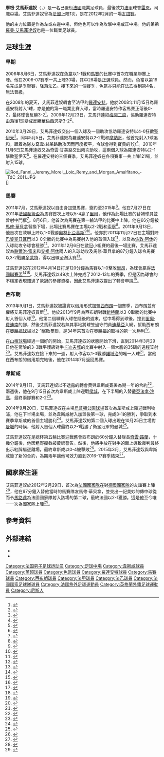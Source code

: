 {{noteTA|G1=足球|G2=EPL
|T=zh-hans:莫甘·阿玛尔菲塔诺; zh-hk:摩根·艾馬菲達奴;
|1=zh-hans:莫甘; zh-hk:摩根;
|2=zh-hans:阿玛尔菲塔诺; zh-hk:艾馬菲達奴;
}}
{{Infobox football biography
| name = 摩根·艾馬菲達奴<br />''Morgan Amalfitano''
| image = Morgan Amalfitano with West Ham United September 2014.jpg
| image_size = 250
| caption = 2014年艾馬菲達奴在韋斯咸
| fullname = Morgan Amalfitano<ref>{{Cite news|title=Transfer markt.com Morgan Amalfitano|url=https://www.transfermarkt.com/morgan-amalfitano/profil/spieler/39883|publisher=Transfer markt.com|accessdate=19 April 2014|archive-date=2021-07-14|archive-url=https://web.archive.org/web/20210714225134/https://www.transfermarkt.com/morgan-amalfitano/profil/spieler/39883|dead-url=no}}</ref>
| birth_date = {{birth date and age|1985|3|20|df=y}}<ref>{{cite web |url=https://www.espn.co.uk/football/player/_/id/84463/morgan-amalfitano |title=Morgan Amalfitano |publisher=ESPN |accessdate=8 March 2020 |archive-date=2021-08-13 |archive-url=https://web.archive.org/web/20210813065026/https://www.espn.co.uk/football/player/_/id/84463/morgan-amalfitano |dead-url=no }}</ref>
| height = 1.76 m<ref>{{cite web |url=https://www.premierleague.com/players/4849/Morgan-Amalfitano/overview |title=Morgan Amalfitano: Overview |publisher=Premier League |accessdate=8 March 2020 |archive-date=2021-12-13 |archive-url=https://web.archive.org/web/20211213215204/https://www.premierleague.com/players/4849/Morgan-Amalfitano/overview |dead-url=no }}</ref>
| position = [[中場|中場]]
| birth_place = [[法國|法國]][[尼斯|尼斯]]
| currentclub = [[西汉姆联足球俱乐部|韋斯咸]]
| clubnumber = 18
| youthyears1 = | youthclubs1 = {{tsl|en|AS Cannes||康城}}
| years1 = 2003–2008 
| clubs1 = [[色當體育會|色當]]                                  
| caps1 = 126 
| goals1 = 0
| years2 = 2008-2011 
| clubs2 = [[洛里昂足球俱樂部|羅連安特]]                                       
| caps2 = 110 
| goals2 = 14
| years3 = 2011-2014 
| clubs3 = [[奧林匹克馬賽|馬賽]]                         
| caps3 = 60  
| goals3 = 2
| years4 = 2013-2014     
| clubs4 = → [[西布罗姆维奇足球俱乐部|西布朗]] (借用)  
| caps4 = 31  
| goals4 = 4
| years5 = 2014-2015    
| clubs5 = [[西汉姆联足球俱乐部|韋斯咸]]                 
| caps5 = 24  
| goals5 = 3
| years6 = 2016-2017    
| clubs6 = [[里爾奧林匹克體育會|里爾]]                 
| caps6 = 32 
| goals6 = 2
| years7 = 2017-2018    
| clubs7 = [[雷恩足球俱乐部|雷恩]]               
| caps7 = 20  
| goals7 = 1
| nationalyears1 = 2012 | nationalteam1  = [[法國國家足球隊|法國]]
| nationalcaps1 = 1   | nationalgoals1  = 0
| pcupdate = 2018年8月13日
| ntupdate = 2012年2月29日
}}

'''摩根·艾馬菲達奴'''（{{lang-fr|'''Morgan Amalfitano'''}}，{{bd|1985年|3月20日|catIdx=Amalfitano, Morgan}}）是一名已退役[[法國|法國]]職業足球員，最後效力[[法甲|法甲]]球會[[雷恩足球俱乐部|雷恩]]，司職[[中場|中場]]。艾馬菲達奴曾為[[法國國家足球隊|法國]]上陣1次，是在2012年2月的一場[[友誼賽|友誼賽]]。

他的主力位置是作為左或右邊中場，但他也可以作為攻擊中場或正中場。他的弟弟[[羅曼·艾馬菲達奴|羅曼·艾馬菲達奴]]也是一位職業足球員。

==足球生涯==
===早期===
2006年8月6日，艾馬菲達奴在[[色當體育會|色當]]以1-1戰和[[奧林匹克馬賽|馬賽]]的比賽中首次在職業聯賽上陣。他在2006-07賽季一共上陣30場，其中28場是正選球員。然而，色當以第19名完成是季聯賽，降落[[法乙|法乙]]。接下來的一個賽季，色當亦只能在法乙得到第4名，無法晉級。

在2008年的夏天，艾馬菲達奴轉會至法甲的[[洛里昂足球俱樂部|羅連安特]]。他於2008年11月15日為羅連安特射入1球，亦是他的第一職業比賽入球，當時羅連安特作客馬賽正落後0-2，最終球會反勝3-2<ref>{{cite web |url=http://us.soccerway.com/matches/2008/11/15/france/ligue-1/olympique-de-marseille/football-cub-lorient-bretagne-sud/632000/ |title=Olympique Marseille vs. Lorietn 2–3 |work=Soccerway |date=15 November 2008 |accessdate=25 October 2014 |archive-date=2021-01-07 |archive-url=https://web.archive.org/web/20210107194019/https://us.soccerway.com/matches/2008/11/15/france/ligue-1/olympique-de-marseille/football-cub-lorient-bretagne-sud/632000/ |dead-url=no }}</ref>。2009年12月23日，艾馬菲達奴[[梅開二度|梅開二度]]，協助羅連安特由落後1球變成反勝[[瓦朗謝訥足球俱樂部|華倫西恩斯]]3-2<ref>{{cite web |url=http://us.soccerway.com/matches/2009/12/23/france/ligue-1/football-cub-lorient-bretagne-sud/valenciennes-anzin-football-club/779036/ |title=Lorient vs. Valenciennes 3–2 |date=23 December 2009 |work=Soccerway |accessdate=25 October 2014 |archive-date=2016-03-04 |archive-url=https://web.archive.org/web/20160304192511/http://us.soccerway.com/matches/2009/12/23/france/ligue-1/football-cub-lorient-bretagne-sud/valenciennes-anzin-football-club/779036/ |dead-url=no }}</ref>。

2010年3月28日，艾馬菲達奴交出一個入球及一個助攻協助羅連安特以4-0狂數[[聖伊天體育會|聖伊天]]<ref>{{cite web |url=http://www.espnfc.com/gamecast/271390/gamecast.html |title=Lorient 4–0 St. Etienne |work=ESPNFC |date=28 March 2010 |accessdate=25 October 2014 |archive-date=2016-03-04 |archive-url=https://web.archive.org/web/20160304060748/http://www.espnfc.com/gamecast/271390/gamecast.html |dead-url=no }}</ref>。同年5月5日，艾馬菲達奴為羅連安特以2-2戰和[[摩納哥體育會足球會|摩納哥]]，他首先射入1球追和，跟着為隊友[[奇雲·甘美路|奇雲·甘美路]]助攻因而再度扳平，令球會得到寶貴的1分<ref>{{cite web |url=http://www.espnfc.com/gamecast/271522/gamecast.html |title=Lorient 2–2 AS Monaco |work=ESPNFC |date=5 May 2010 |accessdate=25 October 2014 |archive-date=2016-03-04 |archive-url=https://web.archive.org/web/20160304054655/http://www.espnfc.com/gamecast/271522/gamecast.html |dead-url=no }}</ref>。2010年11月6日艾馬菲達奴又為奇雲·甘美路交出兩次助攻，這兩個入球為羅連安特以2-1擊敗聖伊天<ref>{{cite web |url=http://www.espnfc.com/gamecast/294903/gamecast.html |title=St. Etienne 1–2 Lorient |work=ESPNFC |date=6 November 2010 |accessdate=25 October 2014 |archive-date=2016-03-04 |archive-url=https://web.archive.org/web/20160304075725/http://www.espnfc.com/gamecast/294903/gamecast.html |dead-url=no }}</ref>。在羅連安特的三個賽季，艾馬菲達奴在各項賽事一共上陣121場，並射入15球。

[[File:Rod_Fanni,_Jeremy_Morel,_Loic_Remy_and_Morgan_Amalfitano_-_TdC_2011.JPG|thumb]]]]

===馬賽===
2011年7月，艾馬菲達奴以自由身加盟馬賽，簽約至2015年<ref>{{cite news|title=Morgan Amalfitano|url=http://www1.skysports.com/football/player/4983/morgan-amalfitano|publisher=Sky Sports News|accessdate=2015-05-30|archive-date=2019-07-21|archive-url=https://web.archive.org/web/20190721115902/https://www.skysports.com/football/player/4983/morgan-amalfitano|dead-url=no}}</ref>。他在7月27日在2011年[[法國超級盃|法國超級盃]]為馬賽首次上陣以5-4赢了[[里爾|里爾]]，他作為此場比賽的替補球員並曾射中門框<ref>{{cite news|title=Lille 4–5 Marseille: Andre Ayew scores hat-trick as stunning OM comeback seals Trophee des Champions|url=http://www.goal.com/en/match/63742/losc-lille-m%C3%A9tropole-vs-olympique-de-marseille/report|newspaper=Goal.com|date=27 July 2011|accessdate=2015-05-30|archive-date=2014-01-18|archive-url=https://web.archive.org/web/20140118112820/http://www.goal.com/en/match/63742/losc-lille-m%C3%A9tropole-vs-olympique-de-marseille/report|dead-url=no}}</ref>。8月6日，他首次為馬賽在第一輪法甲的比賽中上陣，他在66分鐘被[[馬修·華貝拿|馬修·華貝拿]]替換下場，此場比賽馬賽在主場以2-2戰和[[索肖足球俱樂部|索察]]<ref name=Sochaux>{{cite news|title=Marseille 2 -2 Sochaux|url=http://espnfc.com/gamecast?id=320396&cc=5739|newspaper=[[ESPN|ESPN]]|date=6 August 2011|deadurl=yes|archiveurl=https://web.archive.org/web/20140225192123/http://espnfc.com/gamecast?id=320396&cc=5739|archivedate=2014年2月25日}}</ref>。2011年9月13日，他首次在歐聯上陣以1-0戰勝[[奧林比亞高斯足球會|奧林比亞高斯]]<ref>{{cite news|title=Marseille make winning start at Olympiacos|url=http://www.uefa.com/uefachampionsleague/season=2012/matches/round=2000263/match=2007571/postmatch/report/index.html|newspaper=[[UEFA|UEFA]]|date=13 September 2011|accessdate=2015-05-30|archive-date=2019-05-29|archive-url=https://web.archive.org/web/20190529232301/https://www.uefa.com/uefachampionsleague/season=2012/matches/round=2000263/match=2007571/postmatch/report/index.html|dead-url=no}}</ref><ref>{{cite news|title=Olympiakos 0 – 1 Marseille|url=http://soccernet.espn.go.com/report?id=331257&cc=5901|newspaper=ESPN|date=13 September 2011}}</ref>。他亦於2011年11月27日在主場對陣[[巴黎聖日耳門|巴黎聖日耳門]]以3-0全勝的比賽中為馬賽射入他的首個入球<ref name=Goal.com>{{cite news|url=http://www.goal.com/en-us/match/60887/marseille-vs-psg/report|title=Olympique de Marseille 3–0 Paris Saint-Germain: Remy, Amalfitano and Andre Ayew on target as OM hammers PSG|newspaper=Goal.com|accessdate=2015-05-30|archive-date=2014-01-18|archive-url=https://web.archive.org/web/20140118022435/http://www.goal.com/en-us/match/60887/marseille-vs-psg/report|dead-url=no}}</ref>，以及為[[喬丹·阿尤|佐敦·阿休]]的入球助攻令球會穩勝<ref>{{cite news|title=Marseille 3 – 0 Paris Saint-Germain|url=http://espnfc.com/gamecast?id=320256&cc=5739|newspaper=ESPN|date=27 November 2011|deadurl=yes|archiveurl=https://web.archive.org/web/20140225192126/http://espnfc.com/gamecast?id=320256&cc=5739|archivedate=2014年2月25日}}</ref>。2011年12月6日在[[歐冠|歐冠]]小組賽的最後一場比賽，艾馬菲達奴為[[路爾治·雷米|路爾治·雷米]]和[[安德雷·阿尤|安祖·阿休]]兩人的入球助攻及馬修·華貝拿的87分鐘入球令馬賽以3-2戰勝[[多蒙特足球會|多蒙特]]，得以出線至淘汰賽<ref>{{cite news|title=Dramatic comeback secures Marseille's passage|url=http://www.uefa.com/uefachampionsleague/season=2012/matches/round=2000263/match=2007652/postmatch/report/index.html|newspaper=UEFA|date=6 December 2011|accessdate=2015-05-30|archive-date=2019-06-20|archive-url=https://web.archive.org/web/20190620040831/https://www.uefa.com/uefachampionsleague/season=2012/matches/round=2000263/match=2007652/postmatch/report/index.html|dead-url=no}}</ref>。

艾馬菲達奴在2012年4月14日打足120分鐘為馬賽以1-0擊敗[[奧林匹克里昂|里昂]]，為球會贏得[[法國聯賽盃|法國聯賽盃]]<ref>{{cite news|title=Olympique Lyonnais — Olympique de Marseille|url=http://www.lfp.fr/coupeLigue/feuille_match/75841|newspaper=[[法國職業足球聯賽|法國職業足球聯賽]]|date=14 April 2012|accessdate=2015-05-30|archive-date=2012-04-17|archive-url=https://web.archive.org/web/20120417021128/http://www.lfp.fr/coupeLigue/feuille_match/75841|dead-url=no}}</ref><ref>{{cite news|last=Bairner|first=Robin|title=Olympique Lyonnais 0–1 Olympique de Marseille (aet): Brandao secures Coupe de la Ligue for record-breaking OM|url=http://www.goal.com/en/match/76265/olympique-lyonnais-vs-olympique-de-marseille/report|newspaper=Goal.com|date=14 April 2012|accessdate=2015-05-30|archive-date=2012-04-19|archive-url=https://www.webcitation.org/672weyl5Q?url=http://www.goal.com/en/match/76265/olympique-lyonnais-vs-olympique-de-marseille/report|dead-url=no}}</ref>。艾馬菲達奴以49次上陣完成了2012-13年的賽季，但是因為球會的不穩定表現錯過了歐冠的參賽資格，因此艾馬菲達奴提出了轉會申請<ref>{{cite news|title=Amalfitano keen to leave Marseille — report|url=http://www.goal.com/en-my/news/3988/rest-of-europe/2012/05/26/3128620/amalfitano-keen-to-leave-marseille-report|newspaper=Goal.com|date=26 May 2012|accessdate=2015-05-30|archive-date=2016-03-19|archive-url=https://web.archive.org/web/20160319015414/http://www.goal.com/en-my/news/3988/rest-of-europe/2012/05/26/3128620/amalfitano-keen-to-leave-marseille-report|dead-url=no}}</ref>。

===西布朗===
2013年9月1日，艾馬菲達奴被證實以借用形式加盟[[西布罗姆维奇足球俱乐部|西布朗]]一個賽季，西布朗並有權將艾馬菲達奴買斷<ref>{{cite web|url=http://www.bbc.co.uk/sport/0/football/23928177|title=Transfer deadline day: Morgan Amalfitano joins West Brom|publisher=BBC Sport|date=2 September 2013|accessdate=2 September 2013|archive-date=2016-01-11|archive-url=https://web.archive.org/web/20160111234342/http://www.bbc.co.uk/sport/0/football/23928177|dead-url=no}}</ref>。他於2013年9月為西布朗對戰[[桑德蘭足球俱樂部|新特蘭]]以3-0取勝的比賽中射入首個入球<ref>{{cite web|title=West Brom 3 – 0 Sunderland|url=http://www.bbc.co.uk/sport/0/football/24089796|publisher=BBC Sport|accessdate=21 September 2013|date=21 September 2013|archive-date=2016-01-16|archive-url=https://web.archive.org/web/20160116082625/http://www.bbc.co.uk/sport/0/football/24089796|dead-url=no}}</ref>。他第二個聯賽入球在隨後的週末，從中場得到球後，撞到[[里奧·費迪南|里奧·費迪南]]的腳，然後艾馬菲達奴若無其事地將球笠過守門員[[大衞·迪基亞|迪基亞]]入網，幫助西布朗在[[奧脫福球場|奧脫福球場]]以2-1擊敗曼聯，是34年來首次在奧脫福的取得的第一次勝利<ref>{{cite news |url=http://www.dailymail.co.uk/sport/football/article-2435181/Manchester-United-1-West-Brom-2-match-report.html |title=Manchester United 1 West Brom 2: Boos at Old Trafford as Moyes faces more misery |publisher=Daily Mail |date=28 September 2013 |accessdate=29 September 2013 |location=London |archive-date=2021-02-13 |archive-url=https://web.archive.org/web/20210213222708/https://www.dailymail.co.uk/sport/football/article-2435181/Manchester-United-1-West-Brom-2-match-report.html |dead-url=no }}</ref>。

在[[山楂球場|山楂球場]]經過一個好的開始，艾馬菲達奴的狀態開始下滑，直到2014年3月29日他在驚險的3-3戰平護級對手[[卡迪夫城|卡迪夫城]]的比賽中射入一個大膽的35碼的遠程笠射<ref>{{cite web |url=http://www.bbc.com/sport/0/football/26694512 |title=Mats Moller Daehli scored a 95th-minute equaliser in reply to Thievy Bifouma's injury-time goal as Cardiff twice came back to steal a potentially crucial point against West Brom. |work=BBC Sport |date=29 March 2014 |accessdate=20 September 2014 |archive-date=2016-01-18 |archive-url=https://web.archive.org/web/20160118172612/http://www.bbc.com/sport/0/football/26694512 |dead-url=no }}</ref>。艾馬菲達奴在接下來的一週，射入作客以1-0戰勝[[諾域治城足球會|諾域治]]的唯一入球<ref>{{cite web |url=http://www1.skysports.com/football/live/match/287613/report |title=Premier League: West Bromwich Albion beat Norwich City 1–0 at Carrow Road |work=Sky Sports |date=5 April 2014 |accessdate=20 September 2014 |archive-date=2014-10-25 |archive-url=https://web.archive.org/web/20141025153713/http://www1.skysports.com/football/live/match/287613/report |dead-url=no }}</ref>。當他在西布朗的借用期完結後，他在2014年7月返回馬賽。

===韋斯咸===
2014年9月1日，艾馬菲達奴以不透露的轉會費與韋斯咸簽署為期一年的合約<ref>{{cite web |url=http://www.bbc.com/sport/0/football/29019423 |title=West Ham sign French midfielder Morgan Amalfitano |work=BBC Sport |date=1 September 2014 |accessdate=20 September 2014 |archive-date=2015-06-22 |archive-url=https://web.archive.org/web/20150622210042/http://www.bbc.com/sport/0/football/29019423 |dead-url=no }}</ref>。兩週後，他在9月15日首次為韋斯咸上陣迎戰[[赫爾城足球俱樂部|侯城]]，在下半場的入替[[戴亞法拿·沙高|戴亞法拿·沙高]]，最終兩隊賽和2-2<ref>{{cite web |url=http://www.dailymail.co.uk/sport/football/article-2756976/Hull-2-2-West-Ham-Mo-Diame-scores-debut-against-former-club-spoils-shared-KC-Stadium.html |title=Hull City 2–2 West Ham: Mo Diame scores on his debut against his former club as spoils are shared at the KC Stadium |work=Daily Mail |date=15 September 2014 |accessdate=20 September 2014 |archive-date=2016-04-17 |archive-url=https://web.archive.org/web/20160417105826/http://www.dailymail.co.uk/sport/football/article-2756976/Hull-2-2-West-Ham-Mo-Diame-scores-debut-against-former-club-spoils-shared-KC-Stadium.html |dead-url=no }}</ref>。

2014年9月20日，艾馬菲達奴在主場[[烏普頓公園球場|烏普頓公園球場]]首次為韋斯咸上陣迎戰利物浦，他在下半場出場，並為韋斯咸射入加盟後第一球，完成3-1的勝利，爭取到本賽季韋斯咸的首個主場勝利<ref>{{cite web |url=http://www.theguardian.com/football/2014/sep/20/west-ham-liverpool-premier-league-match-report |title=Morgan Amalfitano completes frantic West Ham victory against Liverpool |work=The Guardian |date=20 September 2014 |accessdate=20 September 2014 |archive-date=2018-12-07 |archive-url=https://web.archive.org/web/20181207070658/https://www.theguardian.com/football/2014/sep/20/west-ham-liverpool-premier-league-match-report |dead-url=no }}</ref>。艾馬菲達奴的第二個入球出現在10月25日主場對[[曼彻斯特城足球俱乐部|曼城]]的時候，他射入首個入球最終以2-1戰勝了衛冕冠軍的曼城<ref>{{cite web |url=http://www.bbc.com/sport/0/football/29670449 |title=West Ham United 2:1 Manchester City |work=BBC Sport |date=25 October 2014 |accessdate=25 October 2014 |archive-date=2015-09-24 |archive-url=https://web.archive.org/web/20150924213252/http://www.bbc.com/sport/0/football/29670449 |dead-url=no }}</ref>。

艾馬菲達奴在足總杯第五輪比賽迎戰舊會西布朗於60分鐘入替隊長[[奇雲·路蘭|奇雲·路蘭]]，十幾分鐘後，他因粗野攔截被黃牌警告。然後，他將手放在對手的面上導致裁判最終出示紅牌驅逐離場，最終韋斯咸以0-4被擊敗<ref>{{cite news|title=West Brom 4-0 West Ham|url=http://www.bbc.co.uk/sport/0/football/31423104|accessdate=14 February 2015|work=BBC Sport|date=14 February 2015|archive-date=2016-01-18|archive-url=https://web.archive.org/web/20160118194100/http://www.bbc.co.uk/sport/0/football/31423104|dead-url=no}}</ref>。2015年3月，艾馬菲達奴與韋斯咸簽了新的合約，為期兩年讓他可效力直到2016-17賽季結束<ref name="morganamalfitano2">{{cite web | url=http://www.whufc.com/News/Articles/2015/March/13-March/Amalfitano-pens-new-deal | title=Amalfitano pens new deal | publisher=www.whufc.com | accessdate=13 March 2015 | archive-date=2016-03-04 | archive-url=https://web.archive.org/web/20160304070113/http://www.whufc.com/News/Articles/2015/March/13-March/Amalfitano-pens-new-deal | dead-url=no }}</ref>。

==國家隊生涯==
艾馬菲達奴於2012年2月29日，首次為[[法國國家足球隊|法國國家隊]]在對[[德國國家足球隊|德國國家隊]]的友誼賽上陣<ref>{{cite web |url=http://www1.skysports.com/football/live/match/252226/report |title=French claim German scalp |work=Sky Sports |date=29 February 2012 |accessdate=20 September 2014 |archive-date=2014-10-22 |archive-url=https://web.archive.org/web/20141022065804/http://www1.skysports.com/football/live/match/252226/report |dead-url=no }}</ref>，他在67分鐘入替他當時的馬賽隊友馬修·華貝拿，並交出一記美妙的傳中球從而令[[弗洛朗·馬盧達|馬路達]]為法國國家隊射入該場的第二球，最終法國以2-1獲勝。這是他至今唯一一次為國家隊上陣<ref>{{cite news|last=White|first=Jim|title=Germany 1 France 2: match report|url=http://www.telegraph.co.uk/sport/football/teams/england/9114746/Germany-1-France-2-match-report.html|date=29 February 2012|location=London|work=The Daily Telegraph|accessdate=2015-05-31|archive-date=2016-10-22|archive-url=https://web.archive.org/web/20161022094305/http://www.telegraph.co.uk/sport/football/teams/england/9114746/Germany-1-France-2-match-report.html|dead-url=no}}</ref>。

==參考資料==
{{reflist|30em}}

==外部連結==
{{Commons category|Morgan Amalfitano}}
* {{soccerbase|53861|Morgan Amalfitano}}
* {{lfpfr|first=Morgan|last=Amalfitano}}
 
{{DEFAULTSORT:Amalfitano, Morgan}}
[[Category:法国男子足球运动员|Category:法国男子足球运动员]]
[[Category:足球中場|Category:足球中場]]
[[Category:韋斯咸球員|Category:韋斯咸球員]]
[[Category:英超球員|Category:英超球員]]
[[Category:色當球員|Category:色當球員]]
[[Category:羅連安特球員|Category:羅連安特球員]]
[[Category:馬賽球員|Category:馬賽球員]]
[[Category:西布朗球員|Category:西布朗球員]]
[[Category:法甲球員|Category:法甲球員]]
[[Category:法乙球員|Category:法乙球員]]
[[Category:法國國家足球隊球員|Category:法國國家足球隊球員]]
[[Category:法國旅外足球運動員|Category:法國旅外足球運動員]]
[[Category:英格蘭外籍足球運動員|Category:英格蘭外籍足球運動員]]
[[Category:尼斯人|Category:尼斯人]]